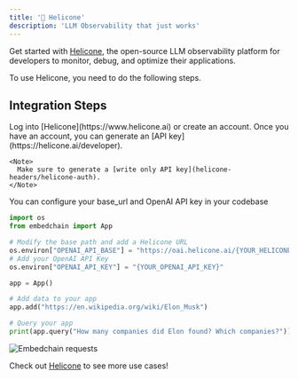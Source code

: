 ```yaml
---
title: '🧊 Helicone'
description: 'LLM Observability that just works'
---
```

Get started with [Helicone](https://www.helicone.ai/), the open-source LLM observability platform for developers to monitor, debug, and optimize their applications.

To use Helicone, you need to do the following steps.

## Integration Steps

<Steps>
  <Step title="Create an account + Generate an API Key">
    Log into [Helicone](https://www.helicone.ai) or create an account. Once you have an account, you
    can generate an [API key](https://helicone.ai/developer).

    <Note>
      Make sure to generate a [write only API key](helicone-headers/helicone-auth).
    </Note>

  </Step>
  <Step title="Set base_url in the your code">
You can configure your base_url and OpenAI API key in your codebase
  <CodeGroup>

```python main.py
import os
from embedchain import App

# Modify the base path and add a Helicone URL
os.environ["OPENAI_API_BASE"] = "https://oai.helicone.ai/{YOUR_HELICONE_API_KEY}/v1"
# Add your OpenAI API Key
os.environ["OPENAI_API_KEY"] = "{YOUR_OPENAI_API_KEY}"

app = App()

# Add data to your app
app.add("https://en.wikipedia.org/wiki/Elon_Musk")

# Query your app
print(app.query("How many companies did Elon found? Which companies?"))
```

</CodeGroup>
  </Step>
<Step title="Now you can see all passing requests through Embedchain in Helicone">
    <img src="/images/helicone-embedchain.png" alt="Embedchain requests" />
  </Step>
</Steps>

Check out [Helicone](https://www.helicone.ai) to see more use cases!